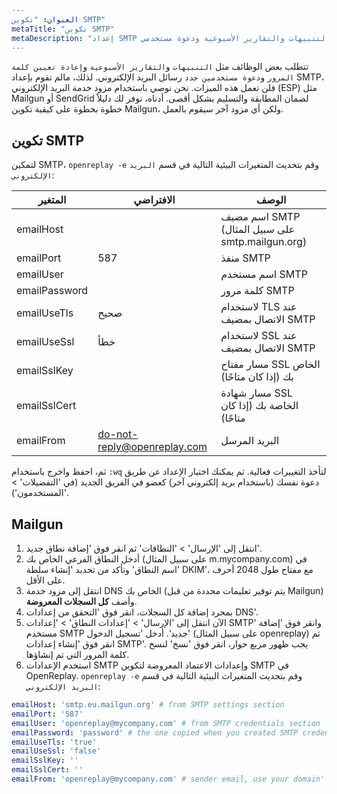 ```yaml
---
العنوان: "تكوين SMTP"
metaTitle: "تكوين SMTP"
metaDescription: "إعداد SMTP لاستقبال التنبيهات والتقارير الأسبوعية ودعوة مستخدمي OpenReplay الجدد وإعادة تعيين كلمات المرور."
---
```


تتطلب بعض الوظائف مثل `التنبيهات` و`التقارير الأسبوعية` و`إعادة تعيين كلمة المرور` و`دعوة مستخدمين جدد` رسائل البريد الإلكتروني. لذلك، مالم تقوم بإعداد SMTP، فلن تعمل هذه الميزات. نحن نوصي باستخدام مزود خدمة البريد الإلكتروني (ESP) مثل Mailgun أو SendGrid لضمان المطابقة والتسليم بشكل أقصى. أدناه، نوفر لك دليلاً خطوة بخطوة على كيفية تكوين Mailgun، ولكن أي مزود آخر سيقوم بالعمل.

## تكوين SMTP

لتمكين SMTP، `openreplay -e` وقم بتحديث المتغيرات البيئية التالية في قسم `البريد الإلكتروني`:

| المتغير | الافتراضي | الوصف |
|----------|-------------|-------------|
| emailHost |  | اسم مضيف SMTP (على سبيل المثال smtp.mailgun.org) |
| emailPort | 587 | منفذ SMTP |
| emailUser |  | اسم مستخدم SMTP |
| emailPassword |  | كلمة مرور SMTP |
| emailUseTls | صحيح | لاستخدام TLS عند الاتصال بمضيف SMTP |
| emailUseSsl | خطأ | لاستخدام SSL عند الاتصال بمضيف SMTP |
| emailSslKey |  | مسار مفتاح SSL الخاص بك (إذا كان متاحًا) |
| emailSslCert |  | مسار شهادة SSL الخاصة بك (إذا كان متاحًا) |
| emailFrom | do-not-reply@openreplay.com | البريد المرسل |

ثم، احفظ واخرج باستخدام `:wq` لتأخذ التغييرات فعالية. ثم يمكنك اختبار الإعداد عن طريق دعوة نفسك (باستخدام بريد إلكتروني آخر) كعضو في الفريق الجديد (في 'التفضيلات' > 'المستخدمون').

## Mailgun

1. انتقل إلى 'الإرسال' > 'النطاقات' ثم انقر فوق 'إضافة نطاق جديد'.
2. أدخل النطاق الفرعي الخاص بك (على سبيل المثال m.mycompany.com) في 'اسم النطاق' وتأكد من تحديد 'إنشاء سلطة DKIM'، مع مفتاح طول 2048 أحرف على الأقل.
3. انتقل إلى مزود خدمة DNS الخاص بك (يتم توفير تعليمات محددة من قبل Mailgun) وأضف **كل السجلات المعروضة**.
4. بمجرد إضافة كل السجلات، انقر فوق 'التحقق من إعدادات DNS'.
5. الآن انتقل إلى 'الإرسال' > 'إعدادات النطاق' > 'إعدادات SMTP' وانقر فوق 'إضافة مستخدم SMTP جديد'. أدخل 'تسجيل الدخول' (على سبيل المثال openreplay) ثم انقر فوق 'إنشاء إعدادات SMTP'. يجب ظهور مربع حوار، انقر فوق 'نسخ' لنسخ كلمة المرور التي تم إنشاؤها.
6. استخدم الإعدادات SMTP وإعدادات الاعتماد المعروضة لتكوين SMTP في OpenReplay. `openreplay -e` وقم بتحديث المتغيرات البيئية التالية في قسم `البريد الإلكتروني`:
```yaml
emailHost: 'smtp.eu.mailgun.org' # from SMTP settings section
emailPort: '587'
emailUser: 'openreplay@mycompany.com' # from SMTP credentials section
emailPassword: 'password' # the one copied when you created SMTP credentials
emailUseTls: 'true'
emailUseSsl: 'false'
emailSslKey: ''
emailSslCert: ''
emailFrom: 'openreplay@mycompany.com' # sender email, use your domain'
```
